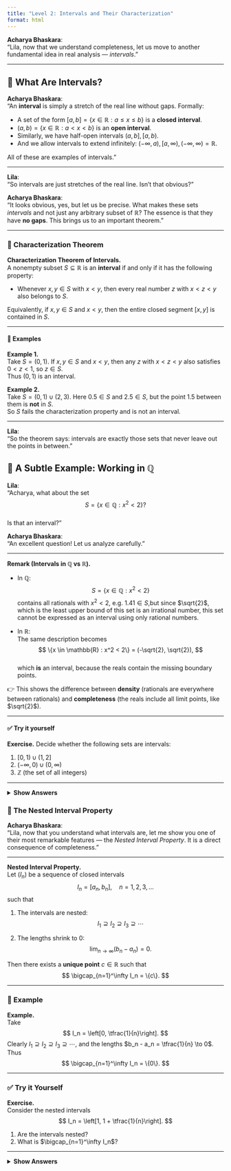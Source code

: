 ```yaml
---
title: "Level 2: Intervals and Their Characterization"
format: html
---
```


**Acharya Bhaskara**:  
“Lila, now that we understand completeness, let us move to another fundamental idea in real analysis — *intervals*.”  

---

## 🔹 What Are Intervals?

**Acharya Bhaskara**:  
“An **interval** is simply a stretch of the real line without gaps. Formally:  

- A set of the form $[a,b] = \{x \in \mathbb{R} : a \le x \le b\}$ is a **closed interval**.  
- $(a,b) = \{x \in \mathbb{R} : a < x < b\}$ is an **open interval**.  
- Similarly, we have half-open intervals $(a,b], [a,b)$.  
- And we allow intervals to extend infinitely: $(-\infty,a), [a,\infty), (-\infty,\infty) = \mathbb{R}$.  

All of these are examples of intervals.”  

---

**Lila**:  
“So intervals are just stretches of the real line. Isn’t that obvious?”  

**Acharya Bhaskara**:  
“It looks obvious, yes, but let us be precise. What makes these sets *intervals* and not just any arbitrary subset of $\mathbb{R}$? The essence is that they have **no gaps**. This brings us to an important theorem.”  

---

### 🔹 Characterization Theorem

::: theorem
**Characterization Theorem of Intervals.**  
A nonempty subset $S \subseteq \mathbb{R}$ is an **interval** if and only if it has the following property:  

- Whenever $x,y \in S$ with $x < y$, then every real number $z$ with $x < z < y$ also belongs to $S$.  

Equivalently, if $x,y \in S$ and $x < y$, then the entire closed segment $[x,y]$ is contained in $S$.  
:::

---

#### 🔹 Examples

::: example
**Example 1.**  
Take $S = (0,1)$. If $x,y \in S$ and $x < y$, then any $z$ with $x < z < y$ also satisfies $0 < z < 1$, so $z \in S$.  
Thus $(0,1)$ is an interval.
:::

::: example
**Example 2.**  
Take $S = (0,1) \cup (2,3)$. Here $0.5 \in S$ and $2.5 \in S$, but the point $1.5$ between them is **not** in $S$.  
So $S$ fails the characterization property and is not an interval.
:::

---

**Lila**:  
“So the theorem says: intervals are exactly those sets that never leave out the points in between.”  


## 🔹 A Subtle Example: Working in $\mathbb{Q}$

**Lila**:  
“Acharya, what about the set  
$$
S = \{x \in \mathbb{Q} : x^2 < 2\}?
$$  
Is that an interval?”

**Acharya Bhaskara**:  
“An excellent question! Let us analyze carefully.”

---

::: rule-box
**Remark (Intervals in $\mathbb{Q}$ vs $\mathbb{R}$).**

- In $\mathbb{Q}$:  
  $$
  S = \{x \in \mathbb{Q} : x^2 < 2\}
  $$
  contains all rationals with $x^2 < 2$, e.g. $1.41 \in S$,but since $\sqrt{2}$, which is the least upper bound of this set is an irrational number, this set cannot be expressed as an interval using only rational numbers.

- In $\mathbb{R}$:  
  The same description becomes  
  $$
  \{x \in \mathbb{R} : x^2 < 2\} = (-\sqrt{2}, \sqrt{2}),
  $$  
  which **is** an interval, because the reals contain the missing boundary points.

👉 This shows the difference between **density** (rationals are everywhere between rationals) and **completeness** (the reals include all limit points, like $\sqrt{2}$).
:::

---

#### ✅ Try it yourself
::: exercise-box
**Exercise.** Decide whether the following sets are intervals:

1. $[0,1)\cup(1,2]$  
2. $(-\infty,0)\cup(0,\infty)$
3. $\mathbb{Z}$ (the set of all integers)  


---

<details>
<summary><strong>Show Answers</strong></summary>

1. **$[0,1)\cup(1,2]$** → ❌ Not an interval. The point $1$ is missing, so the set has a gap.

2. **$(-\infty,0)\cup(0,\infty)$** → ❌ Not an interval. $0$ is missing.

3. **$\mathbb{Z}$** → ❌ Not an interval. There are infinitely many gaps (e.g., between $2$ and $3$ there is no integer).  

</details>
:::




### 🔹 The Nested Interval Property

**Acharya Bhaskara**:  
“Lila, now that you understand what intervals are, let me show you one of their most remarkable features — the *Nested Interval Property*. It is a direct consequence of completeness.”  

---

::: theorem
**Nested Interval Property.**  
Let $(I_n)$ be a sequence of closed intervals
$$
I_n = [a_n, b_n], \quad n=1,2,3,\ldots
$$
such that  

1. The intervals are nested:  
   $$
   I_1 \supseteq I_2 \supseteq I_3 \supseteq \cdots
   $$  

2. The lengths shrink to $0$:  
   $$
   \lim_{n \to \infty} (b_n - a_n) = 0.
   $$  

Then there exists a **unique point** $c \in \mathbb{R}$ such that
$$
\bigcap_{n=1}^\infty I_n = \{c\}.
$$
:::

---

### 🔹 Example

::: example
**Example.**  
Take
$$
I_n = \left[0, \tfrac{1}{n}\right].
$$
Clearly $I_1 \supseteq I_2 \supseteq I_3 \supseteq \cdots$, and the lengths $b_n - a_n = \tfrac{1}{n} \to 0$.  
Thus
$$
\bigcap_{n=1}^\infty I_n = \{0\}.
$$
:::

---

### ✅ Try it Yourself

::: exercise-box
**Exercise.**  
Consider the nested intervals
$$
I_n = \left[1, 1 + \tfrac{1}{n}\right].
$$

1. Are the intervals nested?  
2. What is $\bigcap_{n=1}^\infty I_n$?  

---
<details>
<summary><strong>Show Answers</strong></summary>
Yes, the intervals are nested since each $I_{n+1} \subseteq I_n$.  
The lengths $b_n - a_n = \tfrac{1}{n} \to 0$.  
Hence,
$$
\bigcap_{n=1}^\infty I_n = \{1\}.
$$
</details>
:::


